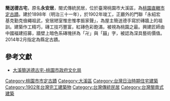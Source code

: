 {{tw monument
|name       = 簡送德古宅
|formername =  
|image      = 20161031大溪簡送德古宅.jpg
|imagename  = 桃園市定古蹟-簡送德古宅
|othername  = 
|formalname = 
|level      = 
|class      = 宅第
|time       = 西元1898年，竣工年代：西元1902年
|location   = {{flagicon|ROC}}[[桃園市|桃園市]][[大溪區|大溪區]]內柵路二段63巷48-50號
|open       = 
|cost       = 
|website    = 
|reg_url =https://nchdb.boch.gov.tw/assets/advanceSearch/monument/20140225000001
}}
'''簡送德古宅'''，原名'''永安居'''，閩式傳統民居，位於臺灣桃園市大溪區，為[[桃園市|桃園]][[直轄市定古蹟|直轄市定古蹟]]。建於1898年（明治三十一年），於1902年竣工，正廳外的門聯「永紹宏基克勤克儉繩祖武，安居陋室惟忠惟孝振家聲」，為屋主簡送德手寫於磚牆上的祖訓。建築作工精巧，磚工技巧豐富，紅磚色彩飽滿，被視為桃園之最。興建匠師由中國福建招募，牆壁上暗色系磚塊拼為「卍」與「囍」字，被認為深具藝術價值。2014年2月指定為縣定古蹟。{{R|文資局}}

==參考文獻==
{{reflist|refs=
<ref name="文資局">{{cite web|title=大溪簡送德古宅|url=https://nchdb.boch.gov.tw/assets/advanceSearch/monument/20140225000001|publisher=文化部文化資產局}}</ref>
}}
*[https://culture.tycg.gov.tw/home.jsp?id=144&parentpath=0%2C130%2C133&mcustomize=onemessages_view.jsp&dataserno=201607110023&aplistdn=ou=data,ou=chculture3,ou=chculture,ou=ap_root,o=tycg,c=tw&toolsflag=Y 大溪簡送德古宅-桃園市政府文化局]

{{中華民國直轄市定古蹟}}
{{桃園市文化資產}}

[[Category:桃園市市定古蹟|Category:桃園市市定古蹟]]
[[Category:大溪區|Category:大溪區]]
[[Category:台灣日治時期住宅建築|Category:台灣日治時期住宅建築]]
[[Category:1902年台灣完工建築物|Category:1902年台灣完工建築物]]
[[Category:台灣傳統民居|Category:台灣傳統民居]]
[[Category:台灣閩南式建築|Category:台灣閩南式建築]]